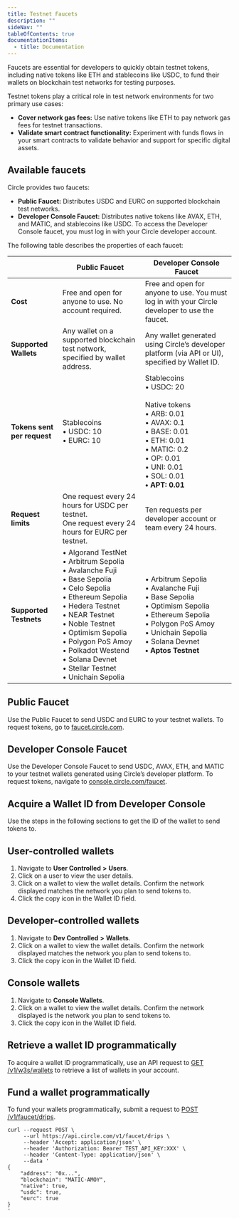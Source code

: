 ---
title: Testnet Faucets
description: ""
sideNav: ""
tableOfContents: true
documentationItems:
  - title: Documentation
---

Faucets are essential for developers to quickly obtain testnet tokens, including
native tokens like ETH and stablecoins like USDC, to fund their wallets on
blockchain test networks for testing purposes.

Testnet tokens play a critical role in test network environments for two primary
use cases:

- **Cover network gas fees:** Use native tokens like ETH to pay network gas fees
  for testnet transactions.
- **Validate smart contract functionality:** Experiment with funds flows in your
  smart contracts to validate behavior and support for specific digital assets.

## Available faucets

Circle provides two faucets:

- **Public Faucet:** Distributes USDC and EURC on supported blockchain test
  networks.
- **Developer Console Faucet:** Distributes native tokens like AVAX, ETH, and
  MATIC, and stablecoins like USDC. To access the Developer Console faucet, you
  must log in with your Circle developer account.

The following table describes the properties of each faucet:

|                             | Public Faucet                                                                                                                                                                                                                                                                                                                                                             | Developer Console Faucet                                                                                                                                                                                                                 |
| --------------------------- | ------------------------------------------------------------------------------------------------------------------------------------------------------------------------------------------------------------------------------------------------------------------------------------------------------------------------------------------------------------------------- | ---------------------------------------------------------------------------------------------------------------------------------------------------------------------------------------------------------------------------------------- |
| **Cost**                    | Free and open for anyone to use. No account required.                                                                                                                                                                                                                                                                                                                     | Free and open for anyone to use. You must log in with your Circle developer to use the faucet.                                                                                                                                           |
| **Supported Wallets**       | Any wallet on a supported blockchain test network, specified by wallet address.                                                                                                                                                                                                                                                                                           | Any wallet generated using Circle’s developer platform (via API or UI), specified by Wallet ID.                                                                                                                                          |
| **Tokens sent per request** | Stablecoins <br /> • USDC: 10 <br /> • EURC: 10                                                                                                                                                                                                                                                                                                                           | Stablecoins <br /> • USDC: 20 <br /> <br />Native tokens <br /> • ARB: 0.01 <br /> • AVAX: 0.1 <br /> • BASE: 0.01 <br /> • ETH: 0.01 <br /> • MATIC: 0.2 <br /> • OP: 0.01 <br /> • UNI: 0.01 <br /> • SOL: 0.01 <br /> **• APT: 0.01** |
| **Request limits**          | One request every 24 hours for USDC per testnet. <br />One request every 24 hours for EURC per testnet.                                                                                                                                                                                                                                                                   | Ten requests per developer account or team every 24 hours.                                                                                                                                                                               |
| **Supported Testnets**      | • Algorand TestNet <br /> • Arbitrum Sepolia <br /> • Avalanche Fuji <br /> • Base Sepolia <br /> • Celo Sepolia <br /> • Ethereum Sepolia <br /> • Hedera Testnet <br /> • NEAR Testnet <br /> • Noble Testnet <br /> • Optimism Sepolia <br /> • Polygon PoS Amoy <br /> • Polkadot Westend <br /> • Solana Devnet <br /> • Stellar Testnet <br /> • Unichain Sepolia | • Arbitrum Sepolia <br /> • Avalanche Fuji <br /> • Base Sepolia <br /> • Optimism Sepolia <br /> • Ethereum Sepolia <br /> • Polygon PoS Amoy <br /> • Unichain Sepolia <br /> • Solana Devnet <br /> **• Aptos Testnet**               |

## Public Faucet

Use the Public Faucet to send USDC and EURC to your testnet wallets. To request
tokens, go to [faucet.circle.com](https://faucet.circle.com).

## Developer Console Faucet

Use the Developer Console Faucet to send USDC, AVAX, ETH, and MATIC to your
testnet wallets generated using Circle’s developer platform. To request tokens,
navigate to [console.circle.com/faucet](https://console.circle.com/faucet).

## Acquire a Wallet ID from Developer Console

Use the steps in the following sections to get the ID of the wallet to send
tokens to.

## User-controlled wallets

1. Navigate to **User Controlled** **>** **Users**.
2. Click on a user to view the user details.
3. Click on a wallet to view the wallet details. Confirm the network displayed
   matches the network you plan to send tokens to.
4. Click the copy icon in the Wallet ID field.

## Developer-controlled wallets

1. Navigate to **Dev Controlled** **>** **Wallets**.
2. Click on a wallet to view the wallet details. Confirm the network displayed
   matches the network you plan to send tokens to.
3. Click the copy icon in the Wallet ID field.

## Console wallets

1. Navigate to **Console Wallets**.
2. Click on a wallet to view the wallet details. Confirm the network displayed
   is the network you plan to send tokens to.
3. Click the copy icon in the Wallet ID field.

## Retrieve a wallet ID programmatically

To acquire a wallet ID programmatically, use an API request to
[GET /v1/w3s/wallets](/api-reference/wallets/developer-controlled-wallets/get-wallets)
to retrieve a list of wallets in your account.

## Fund a wallet programmatically

To fund your wallets programmatically, submit a request to
[POST /v1/faucet/drips](/api-reference/w3s/programmable-wallets/request-testnet-tokens).

```curl Bash
curl --request POST \
     --url https://api.circle.com/v1/faucet/drips \
     --header 'Accept: application/json' \
     --header 'Authorization: Bearer TEST_API_KEY:XXX' \
     --header 'Content-Type: application/json' \
     --data '
{
    "address": "0x...",
    "blockchain": "MATIC-AMOY",
    "native": true,
    "usdc": true,
    "eurc": true
}
'
```
